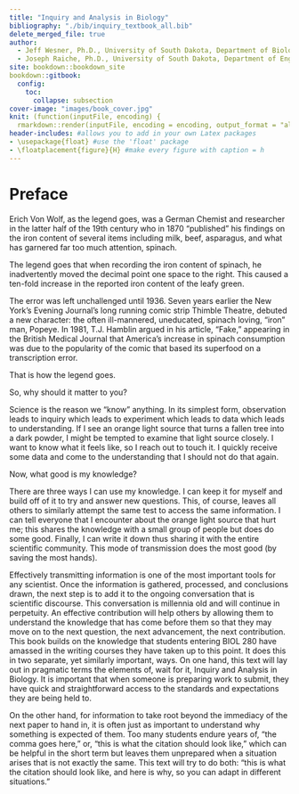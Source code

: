 ```yaml
---
title: "Inquiry and Analysis in Biology"
bibliography: "./bib/inquiry_textbook_all.bib"
delete_merged_file: true
author:
  - Jeff Wesner, Ph.D., University of South Dakota, Department of Biology
  - Joseph Raiche, Ph.D., University of South Dakota, Department of English
site: bookdown::bookdown_site
bookdown::gitbook:
  config:
    toc:
      collapse: subsection
cover-image: "images/book_cover.jpg"
knit: (function(inputFile, encoding) {
  rmarkdown::render(inputFile, encoding = encoding, output_format = "all") })
header-includes: #allows you to add in your own Latex packages
- \usepackage{float} #use the 'float' package
- \floatplacement{figure}{H} #make every figure with caption = h
---
```


# Preface {-}

Erich Von Wolf, as the legend goes, was a German Chemist and researcher in the latter half of the 19th century who in 1870 “published” his findings on the iron content of several items including milk, beef, asparagus, and what has garnered far too much attention, spinach.
 
The legend goes that when recording the iron content of spinach, he inadvertently moved the decimal point one space to the right. This caused a ten-fold increase in the reported iron content of the leafy green. 

The error was left unchallenged until 1936. Seven years earlier the New York’s Evening Journal’s long running comic strip Thimble Theatre, debuted a new character: the often ill-mannered, uneducated, spinach loving, “iron” man, Popeye. In 1981, T.J. Hamblin argued in his article, “Fake,” appearing in the British Medical Journal that America’s increase in spinach consumption was due to the popularity of the comic that based its superfood on a transcription error. 

That is how the legend goes.

So, why should it matter to you?

Science is the reason we “know” anything. In its simplest form, observation leads to inquiry which leads to experiment which leads to data which leads to understanding. If I see an orange light source that turns a fallen tree into a dark powder, I might be tempted to examine that light source closely. I want to know what it feels like, so I reach out to touch it. I quickly receive some data and come to the understanding that I should not do that again.

Now, what good is my knowledge? 

There are three ways I can use my knowledge. I can keep it for myself and build off of it to try and answer new questions. This, of course, leaves all others to similarly attempt the same test to access the same information. I can tell everyone that I encounter about the orange light source that hurt me; this shares the knowledge with a small group of people but does do some good. Finally, I can write it down thus sharing it with the entire scientific community. This mode of transmission does the most good (by saving the most hands). 

Effectively transmitting information is one of the most important tools for any scientist. Once the information is gathered, processed, and conclusions drawn, the next step is to add it to the ongoing conversation that is scientific discourse. This conversation is millennia old and will continue in perpetuity. An effective contribution will help others by allowing them to understand the knowledge that has come before them so that they may move on to the next question, the next advancement, the next contribution.
This book builds on the knowledge that students entering BIOL 280 have amassed in the writing courses they have taken up to this point. It does this in two separate, yet similarly important, ways. On one hand, this text will lay out in pragmatic terms the elements of, wait for it, Inquiry and Analysis in Biology. It is important that when someone is preparing work to submit, they have quick and straightforward access to the standards and expectations they are being held to. 

On the other hand, for information to take root beyond the immediacy of the next paper to hand in, it is often just as important to understand why something is expected of them. Too many students endure years of, “the comma goes here,” or, “this is what the citation should look like,” which can be helpful in the short term but leaves them unprepared when a situation arises that is not exactly the same. This text will try to do both: “this is what the citation should look like, and here is why, so you can adapt in different situations.”

